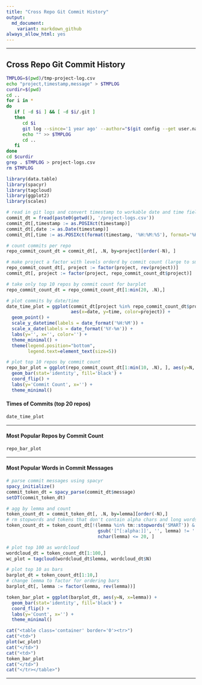 ```yaml
---
title: "Cross Repo Git Commit History"
output:
  md_document:
    variant: markdown_github
always_allow_html: yes
---
```


*****************

## Cross Repo Git Commit History

```bash
TMPLOG=$(pwd)/tmp-project-log.csv
echo "project,timestamp,message" > $TMPLOG
curdir=$(pwd)
cd ..
for i in *
do
   if [ -d $i ] && [ -d $i/.git ]
   then
      cd $i
      git log --since='1 year ago' --author="$(git config --get user.name)" --pretty=format:"$i,%ai,\"%s\"" >> $TMPLOG
      echo "" >> $TMPLOG
      cd ..
   fi
done
cd $curdir
grep . $TMPLOG > project-logs.csv
rm $TMPLOG
```

```r
library(data.table)
library(spacyr)
library(tagcloud)
library(ggplot2)
library(scales)

# read in git logs and convert timestamp to workable date and time fields
commit_dt = fread(paste0(getwd(), '/project-logs.csv'))
commit_dt[,timestamp := as.POSIXct(timestamp)]
commit_dt[,date := as.Date(timestamp)]
commit_dt[,time := as.POSIXct(format(timestamp, '%H:%M:%S'), format='%H:%M:%S')]

# count commits per repo
repo_commit_count_dt = commit_dt[, .N, by=project][order(-N), ]

# make project a factor with levels orderd by commit count (large to small)
repo_commit_count_dt[, project := factor(project, rev(project))]
commit_dt[, project := factor(project, repo_commit_count_dt$project)]

# take only top 10 repos by commit count for barplot
repo_commit_count_dt = repo_commit_count_dt[1:min(20, .N),]

# plot commits by date/time
date_time_plot = ggplot(commit_dt[project %in% repo_commit_count_dt$project], 
                        aes(x=date, y=time, color=project)) +
  geom_point() +
  scale_y_datetime(labels = date_format('%H:%M')) +
  scale_x_date(labels = date_format('%Y-%m')) +
  labs(y='', x='', color='') +
  theme_minimal() + 
  theme(legend.position="bottom",
        legend.text=element_text(size=5))

# plot top 10 repos by commit count
repo_bar_plot = ggplot(repo_commit_count_dt[1:min(10, .N), ], aes(y=N, x=project)) +
  geom_bar(stat='identity', fill='black') +
  coord_flip() +
  labs(y='Commit Count', x='') +
  theme_minimal()
```

#### Times of Commits (top 20 repos)

```r
date_time_plot
```

*****

#### Most Popular Repos by Commit Count

```r
repo_bar_plot
```

*****

#### Most Popular Words in Commit Messages

```r
# parse commit messages using spacyr
spacy_initialize()
commit_token_dt = spacy_parse(commit_dt$message)
setDT(commit_token_dt)

# agg by lemma and count
token_count_dt = commit_token_dt[, .N, by=lemma][order(-N),]
# rm stopwords and tokens that don't contain alpha chars and long words
token_count_dt = token_count_dt[!(lemma %in% tm::stopwords('SMART')) &
                                  gsub('[^[:alpha:]]', '', lemma) != '' & 
                                  nchar(lemma) <= 20, ]

# plot top 100 as wordcloud
wordcloud_dt = token_count_dt[1:100,]
wc_plot = tagcloud(wordcloud_dt$lemma, wordcloud_dt$N)

# plot top 10 as bars
barplot_dt = token_count_dt[1:10,]
# change lemma to factor for ordering bars
barplot_dt[, lemma := factor(lemma, rev(lemma))]

token_bar_plot = ggplot(barplot_dt, aes(y=N, x=lemma)) +
  geom_bar(stat='identity', fill='black') +
  coord_flip() +
  labs(y='Count', x='') +
  theme_minimal()
```

```r
cat("<table class='container' border='0'><tr>")
cat("<td>")
plot(wc_plot)
cat("</td>")
cat("<td>")
token_bar_plot
cat("</td>")
cat("</tr></table>")
```

***********
